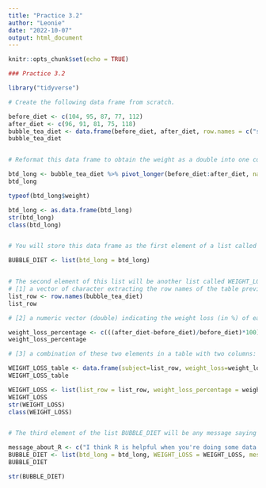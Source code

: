 ```yaml
---
title: "Practice 3.2"
author: "Leonie"
date: "2022-10-07"
output: html_document
---
```


```r
knitr::opts_chunk$set(echo = TRUE)
```

```r

### Practice 3.2

library("tidyverse")

# Create the following data frame from scratch.

before_diet <- c(104, 95, 87, 77, 112)
after_diet <- c(96, 91, 81, 75, 118)
bubble_tea_diet <- data.frame(before_diet, after_diet, row.names = c("subject_1", "subject_2", "subject_3", "subject_4", "subject_5"))
bubble_tea_diet


# Reformat this data frame to obtain the weight as a double into one column and the time of measurement as a factor with two levels before_diet and after_diet.

btd_long <- bubble_tea_diet %>% pivot_longer(before_diet:after_diet, names_to = "measurement_time", values_to = "weight")
btd_long

typeof(btd_long$weight)

btd_long <- as.data.frame(btd_long)
str(btd_long)
class(btd_long)


# You will store this data frame as the first element of a list called BUBBLE_DIET.

BUBBLE_DIET <- list(btd_long = btd_long)


# The second element of this list will be another list called WEIGHT_LOSS, storing three elements:
# [1] a vector of character extracting the row names of the table previously created
list_row <- row.names(bubble_tea_diet)
list_row

# [2] a numeric vector (double) indicating the weight loss (in %) of each subject (can be positive or negative)

weight_loss_percentage <- c(((after_diet-before_diet)/before_diet)*100)
weight_loss_percentage

# [3] a combination of these two elements in a table with two columns: subject and weight_loss.

WEIGHT_LOSS_table <- data.frame(subject=list_row, weight_loss=weight_loss_percentage)
WEIGHT_LOSS_table

WEIGHT_LOSS <- list(list_row = list_row, weight_loss_percentage = weight_loss_percentage, WEIGHT_LOSS_table = WEIGHT_LOSS_table)
WEIGHT_LOSS
str(WEIGHT_LOSS)
class(WEIGHT_LOSS)


# The third element of the list BUBBLE_DIET will be any message saying how much you enjoy manipulating data in R.

message_about_R <- c("I think R is helpful when you're doing some data analysis. But it's a little bit hard for me to manipulating data in R. I'm still trying to do my best and trying to enjoy it!")
BUBBLE_DIET <- list(btd_long = btd_long, WEIGHT_LOSS = WEIGHT_LOSS, message_about_R = message_about_R)
BUBBLE_DIET

str(BUBBLE_DIET)

```